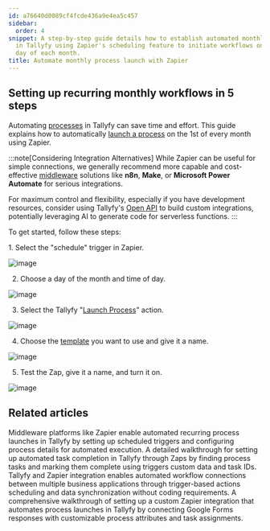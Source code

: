 ```yaml
---
id: a76640d0089cf4fcde436a9e4ea5c457
sidebar:
  order: 4
snippet: A step-by-step guide details how to establish automated monthly process launches
  in Tallyfy using Zapier's scheduling feature to initiate workflows on the first
  day of each month.
title: Automate monthly process launch with Zapier
---
```



## Setting up recurring monthly workflows in 5 steps

Automating [processes](/products/pro/tracking-and-tasks/processes/) in Tallyfy can save time and effort. This guide explains how to automatically [launch a process](/products/pro/launching/) on the 1st of every month using Zapier.

:::note[Considering Integration Alternatives]
While Zapier can be useful for simple connections, we generally recommend more capable and cost-effective [middleware](/products/pro/integrations/middleware/) solutions like **n8n**, **Make**, or **Microsoft Power Automate** for serious integrations.

For maximum control and flexibility, especially if you have development resources, consider using Tallyfy's [Open API](/products/pro/integrations/open-api/) to build custom integrations, potentially leveraging AI to generate code for serverless functions.
:::

To get started, follow these steps:

<Steps>
1. Select the "schedule" trigger in Zapier.

![image](https://screenshots.tallyfy.com/file-DlsCLHP8IQ.gif)

2. Choose a day of the month and time of day.

![image](https://screenshots.tallyfy.com/file-h3XhC5aaj4.gif)

3. Select the Tallyfy "[Launch Process](/products/pro/launching/)" action.

![image](https://screenshots.tallyfy.com/file-ZOQFXhHTpb.gif)

4. Choose the [template](/products/pro/documenting/templates/) you want to use and give it a name.

![image](https://screenshots.tallyfy.com/file-8NURaWIzfo.gif)

5. Test the Zap, give it a name, and turn it on.

![image](https://screenshots.tallyfy.com/file-Cvp0LR7kLx.gif)
</Steps>


## Related articles
<CardGrid>
<LinkTitleCard header="<b>Launching > Automatically schedule a process</b>" href="/products/pro/launching/how-can-i-schedule-a-process-in-tallyfy-using-middleware/" > Middleware platforms like Zapier enable automated recurring process launches in Tallyfy by setting up scheduled triggers and configuring process details for automated execution. </LinkTitleCard>
<LinkTitleCard header="<b>Zapier > Automate tasks in Tallyfy using zaps</b>" href="/products/pro/integrations/middleware/zapier/how-to-automate-tasks-in-tallyfy-using-zaps/" > A detailed walkthrough for setting up automated task completion in Tallyfy through Zaps by finding process tasks and marking them complete using triggers custom data and task IDs. </LinkTitleCard>
<LinkTitleCard header="<b>Middleware > Zapier</b>" href="/products/pro/integrations/middleware/zapier/" > Tallyfy and Zapier integration enables automated workflow connections between multiple business applications through trigger-based actions scheduling and data synchronization without coding requirements. </LinkTitleCard>
<LinkTitleCard header="<b>Zapier > Action to 'Launch Process'</b>" href="/products/pro/integrations/middleware/zapier/how-to-customize-your-tallyfy-zap-for-launch-process/" > A comprehensive walkthrough of setting up a custom Zapier integration that automates process launches in Tallyfy by connecting Google Forms responses with customizable process attributes and task assignments. </LinkTitleCard>
</CardGrid>
